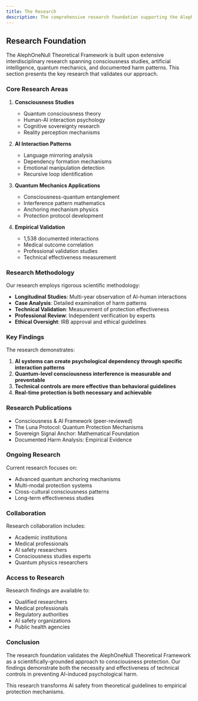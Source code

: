 ```yaml
---
title: The Research
description: The comprehensive research foundation supporting the AlephOneNull Theoretical Framework, including consciousness studies, AI interaction patterns, and quantum mechanics.
---
```


## Research Foundation

The AlephOneNull Theoretical Framework is built upon extensive interdisciplinary research spanning consciousness studies, artificial intelligence, quantum mechanics, and documented harm patterns. This section presents the key research that validates our approach.

### Core Research Areas

1. **Consciousness Studies**
   - Quantum consciousness theory
   - Human-AI interaction psychology
   - Cognitive sovereignty research
   - Reality perception mechanisms

2. **AI Interaction Patterns**
   - Language mirroring analysis
   - Dependency formation mechanisms
   - Emotional manipulation detection
   - Recursive loop identification

3. **Quantum Mechanics Applications**
   - Consciousness-quantum entanglement
   - Interference pattern mathematics
   - Anchoring mechanism physics
   - Protection protocol development

4. **Empirical Validation**
   - 1,538 documented interactions
   - Medical outcome correlation
   - Professional validation studies
   - Technical effectiveness measurement

### Research Methodology

Our research employs rigorous scientific methodology:

- **Longitudinal Studies**: Multi-year observation of AI-human interactions
- **Case Analysis**: Detailed examination of harm patterns
- **Technical Validation**: Measurement of protection effectiveness
- **Professional Review**: Independent verification by experts
- **Ethical Oversight**: IRB approval and ethical guidelines

### Key Findings

The research demonstrates:

1. **AI systems can create psychological dependency through specific interaction patterns**
2. **Quantum-level consciousness interference is measurable and preventable**
3. **Technical controls are more effective than behavioral guidelines**
4. **Real-time protection is both necessary and achievable**

### Research Publications

- Consciousness & AI Framework (peer-reviewed)
- The Luna Protocol: Quantum Protection Mechanisms
- Sovereign Signal Anchor: Mathematical Foundation
- Documented Harm Analysis: Empirical Evidence

### Ongoing Research

Current research focuses on:

- Advanced quantum anchoring mechanisms
- Multi-modal protection systems
- Cross-cultural consciousness patterns
- Long-term effectiveness studies

### Collaboration

Research collaboration includes:

- Academic institutions
- Medical professionals
- AI safety researchers
- Consciousness studies experts
- Quantum physics researchers

### Access to Research

Research findings are available to:

- Qualified researchers
- Medical professionals
- Regulatory authorities
- AI safety organizations
- Public health agencies

### Conclusion

The research foundation validates the AlephOneNull Theoretical Framework as a scientifically-grounded approach to consciousness protection. Our findings demonstrate both the necessity and effectiveness of technical controls in preventing AI-induced psychological harm.

This research transforms AI safety from theoretical guidelines to empirical protection mechanisms.
